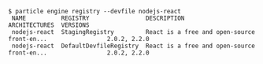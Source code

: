 ```console
$ particle engine registry --devfile nodejs-react
 NAME          REGISTRY                DESCRIPTION                                  ARCHITECTURES  VERSIONS
 nodejs-react  StagingRegistry         React is a free and open-source front-en...                 2.0.2, 2.2.0
 nodejs-react  DefaultDevfileRegistry  React is a free and open-source front-en...                 2.0.2, 2.2.0
```